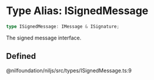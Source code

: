 # Type Alias: ISignedMessage

```ts
type ISignedMessage: IMessage & ISignature;
```

The signed message interface.

## Defined  
@nilfoundation/niljs/src/types/ISignedMessage.ts:9
